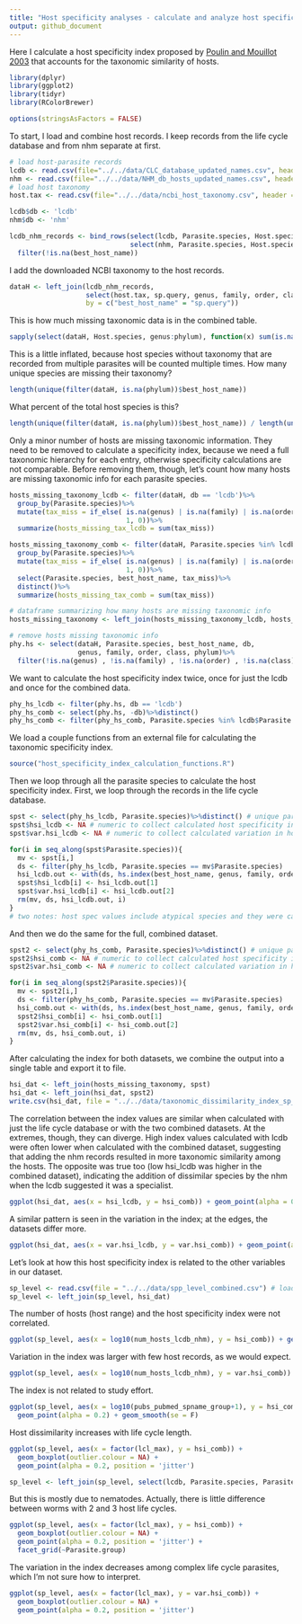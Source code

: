 ---
title: "Host specificity analyses - calculate and analyze host specificity"
output: github_document
---

Here I calculate a host specificity index proposed by [Poulin and Mouillot 2003](https://doi.org/10.1017/S0031182003002993) that accounts for the taxonomic similarity of hosts. 

```{r, message=FALSE, warning=FALSE}
library(dplyr)
library(ggplot2)
library(tidyr)
library(RColorBrewer)

options(stringsAsFactors = FALSE)
```

To start, I load and combine host records. I keep records from the life cycle database and from nhm separate at first. 

```{r}
# load host-parasite records
lcdb <- read.csv(file="../../data/CLC_database_updated_names.csv", header = TRUE, sep=",")
nhm <- read.csv(file="../../data/NHM_db_hosts_updated_names.csv", header = TRUE, sep=",")
# load host taxonomy
host.tax <- read.csv(file="../../data/ncbi_host_taxonomy.csv", header = TRUE, sep=",") # taxonomy from NCBI
```
```{r}
lcdb$db <- 'lcdb'
nhm$db <- 'nhm'

lcdb_nhm_records <- bind_rows(select(lcdb, Parasite.species, Host.species, best_host_name, db),
                              select(nhm, Parasite.species, Host.species, best_host_name, db))%>%
  filter(!is.na(best_host_name))
```

I add the downloaded NCBI taxonomy to the host records.

```{r, message=FALSE, warning=FALSE}
dataH <- left_join(lcdb_nhm_records, 
                   select(host.tax, sp.query, genus, family, order, class, phylum)%>%distinct(),
                   by = c("best_host_name" = "sp.query"))
```

This is how much missing taxonomic data is in the combined table.

```{r, message=FALSE, warning=FALSE}
sapply(select(dataH, Host.species, genus:phylum), function(x) sum(is.na(x)))
```

This is a little inflated, because host species without taxonomy that are recorded from multiple parasites will be counted multiple times. How many unique species are missing their taxonomy?

```{r}
length(unique(filter(dataH, is.na(phylum))$best_host_name))
```

What percent of the total host species is this?

```{r}
length(unique(filter(dataH, is.na(phylum))$best_host_name)) / length(unique(dataH$best_host_name))
```

Only a minor number of hosts are missing taxonomic information. They need to be removed to calculate a specificity index, because we need a full taxonomic hierarchy for each entry, otherwise specificity calculations are not comparable. Before removing them, though, let's count how many hosts are missing taxonomic info for each parasite species.

```{r}
hosts_missing_taxonomy_lcdb <- filter(dataH, db == 'lcdb')%>%
  group_by(Parasite.species)%>%
  mutate(tax_miss = if_else( is.na(genus) | is.na(family) | is.na(order) | is.na(class) | is.na(phylum),
                             1, 0))%>%
  summarize(hosts_missing_tax_lcdb = sum(tax_miss))
```
```{r}
hosts_missing_taxonomy_comb <- filter(dataH, Parasite.species %in% lcdb$Parasite.species)%>%
  group_by(Parasite.species)%>%
  mutate(tax_miss = if_else( is.na(genus) | is.na(family) | is.na(order) | is.na(class) | is.na(phylum),
                             1, 0))%>%
  select(Parasite.species, best_host_name, tax_miss)%>%
  distinct()%>%
  summarize(hosts_missing_tax_comb = sum(tax_miss))
```
```{r}
# dataframe summarizing how many hosts are missing taxonomic info
hosts_missing_taxonomy <- left_join(hosts_missing_taxonomy_lcdb, hosts_missing_taxonomy_comb)
```

```{r, message=FALSE, warning=FALSE}
# remove hosts missing taxonomic info
phy.hs <- select(dataH, Parasite.species, best_host_name, db,
                 genus, family, order, class, phylum)%>%
  filter(!is.na(genus) , !is.na(family) , !is.na(order) , !is.na(class) , !is.na(phylum))
```

We want to calculate the host specificity index twice, once for just the lcdb and once for the combined data.

```{r}
phy_hs_lcdb <- filter(phy.hs, db == 'lcdb')
phy_hs_comb <- select(phy.hs, -db)%>%distinct()
phy_hs_comb <- filter(phy_hs_comb, Parasite.species %in% lcdb$Parasite.species) # remove parasite species in nhm but not lcdb
```

We load a couple functions from an external file for calculating the taxonomic specificity index.

```{r, message=FALSE, warning=FALSE}
source("host_specificity_index_calculation_functions.R")
```

Then we loop through all the parasite species to calculate the host specificity index. First, we loop through the records in the life cycle database.

```{r, message=FALSE, warning=FALSE}
spst <- select(phy_hs_lcdb, Parasite.species)%>%distinct() # unique parasite spp after removing hosts with missing tax data
spst$hsi_lcdb <- NA # numeric to collect calculated host specificity index
spst$var.hsi_lcdb <- NA # numeric to collect calculated variation in host specificity index

for(i in seq_along(spst$Parasite.species)){
  mv <- spst[i,]
  ds <- filter(phy_hs_lcdb, Parasite.species == mv$Parasite.species)
  hsi_lcdb.out <- with(ds, hs.index(best_host_name, genus, family, order, class, phylum)) # calc host spec index
  spst$hsi_lcdb[i] <- hsi_lcdb.out[1]
  spst$var.hsi_lcdb[i] <- hsi_lcdb.out[2]
  rm(mv, ds, hsi_lcdb.out, i)
}
# two notes: host spec values include atypical species and they were calculated omitting hosts without full tax info
```

And then we do the same for the full, combined dataset.

```{r}
spst2 <- select(phy_hs_comb, Parasite.species)%>%distinct() # unique parasite spp after removing hosts with missing tax data
spst2$hsi_comb <- NA # numeric to collect calculated host specificity index
spst2$var.hsi_comb <- NA # numeric to collect calculated variation in host specificity index

for(i in seq_along(spst2$Parasite.species)){
  mv <- spst2[i,]
  ds <- filter(phy_hs_comb, Parasite.species == mv$Parasite.species)
  hsi_comb.out <- with(ds, hs.index(best_host_name, genus, family, order, class, phylum)) # calc host spec index
  spst2$hsi_comb[i] <- hsi_comb.out[1]
  spst2$var.hsi_comb[i] <- hsi_comb.out[2]
  rm(mv, ds, hsi_comb.out, i)
}
```

After calculating the index for both datasets, we combine the output into a single table and export it to file.

```{r}
hsi_dat <- left_join(hosts_missing_taxonomy, spst)
hsi_dat <- left_join(hsi_dat, spst2)
write.csv(hsi_dat, file = "../../data/taxonomic_dissimilarity_index_sp_level.csv", row.names = FALSE)
```

The correlation between the index values are similar when calculated with just the life cycle database or with the two combined datasets. At the extremes, though, they can diverge. High index values calculated with lcdb were often lower when calculated with the combined dataset, suggesting that adding the nhm records resulted in more taxonomic similarity among the hosts. The opposite was true too (low hsi_lcdb was higher in the combined dataset), indicating the addition of dissimilar species by the nhm when the lcdb suggested it was a specialist.

```{r}
ggplot(hsi_dat, aes(x = hsi_lcdb, y = hsi_comb)) + geom_point(alpha = 0.2) + geom_smooth()
```

A similar pattern is seen in the variation in the index; at the edges, the datasets differ more.

```{r}
ggplot(hsi_dat, aes(x = var.hsi_lcdb, y = var.hsi_comb)) + geom_point(alpha = 0.2)
```

Let's look at how this host specificity index is related to the other variables in our dataset.

```{r}
sp_level <- read.csv(file = "../../data/spp_level_combined.csv") # load spp level dataframe
sp_level <- left_join(sp_level, hsi_dat)
```

The number of hosts (host range) and the host specificity index were not correlated.

```{r}
ggplot(sp_level, aes(x = log10(num_hosts_lcdb_nhm), y = hsi_comb)) + geom_point(alpha = 0.2) + geom_smooth(se=F)
```

Variation in the index was larger with few host records, as we would expect.

```{r}
ggplot(sp_level, aes(x = log10(num_hosts_lcdb_nhm), y = var.hsi_comb)) + geom_point(alpha = 0.2) + geom_smooth(se=F)
```

The index is not related to study effort.

```{r}
ggplot(sp_level, aes(x = log10(pubs_pubmed_spname_group+1), y = hsi_comb)) +
  geom_point(alpha = 0.2) + geom_smooth(se = F)
```

Host dissimilarity increases with life cycle length.

```{r}
ggplot(sp_level, aes(x = factor(lcl_max), y = hsi_comb)) +
  geom_boxplot(outlier.colour = NA) + 
  geom_point(alpha = 0.2, position = 'jitter')
```

```{r}
sp_level <- left_join(sp_level, select(lcdb, Parasite.species, Parasite.group)%>%distinct())
```
But this is mostly due to nematodes. Actually, there is little difference between worms with 2 and 3 host life cycles.

```{r}
ggplot(sp_level, aes(x = factor(lcl_max), y = hsi_comb)) +
  geom_boxplot(outlier.colour = NA) + 
  geom_point(alpha = 0.2, position = 'jitter') + 
  facet_grid(~Parasite.group)
```

The variation in the index decreases among complex life cycle parasites, which I'm not sure how to interpret.

```{r}
ggplot(sp_level, aes(x = factor(lcl_max), y = var.hsi_comb)) +
  geom_boxplot(outlier.colour = NA) + 
  geom_point(alpha = 0.2, position = 'jitter')
```
